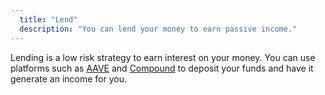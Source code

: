 ```yaml
---
  title: "Lend"
  description: "You can lend your money to earn passive income."
---
```


Lending is a low risk strategy to earn interest on your money. You can use platforms such as [AAVE](/projects/aave) and [Compound](/projects/compound) to deposit your funds and have it generate an income for you.
